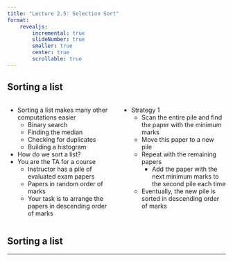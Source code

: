 ```yaml
---
title: "Lecture 2.5: Selection Sort"
format:
    revealjs:
        incremental: true
        slideNumber: true
        smaller: true
        center: true
        scrollable: true
---
```


## Sorting a list

::: columns
::: {.column width="50%"}
-   Sorting a list makes many other computations easier
    -   Binary search
    -   Finding the median
    -   Checking for duplicates
    -   Building a histogram
-   How do we sort a list?
-   You are the TA for a course
    -   Instructor has a pile of evaluated exam papers
    -   Papers in random order of marks
    -   Your task is to arrange the papers in descending order of marks
:::

::: {.column width="50%"}
-   Strategy 1
    -   Scan the entire pile and find the paper with the minimum marks
    -   Move this paper to a new pile
    -   Repeat with the remaining papers
        -   Add the paper with the next minimum marks to the second pile each time
    -   Eventually, the new pile is sorted in descending order of marks
:::
:::

## Sorting a list


------------------------------------------------------------------------
